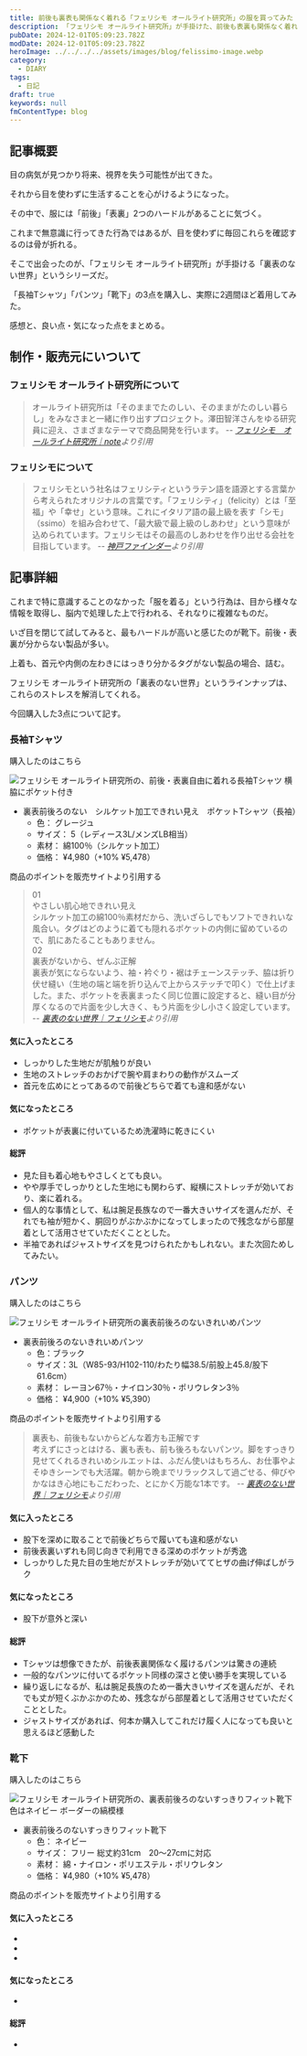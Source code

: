 ```yaml
---
title: 前後も裏表も関係なく着れる「フェリシモ オールライト研究所」の服を買ってみた
description: 「フェリシモ オールライト研究所」が手掛けた、前後も表裏も関係なく着れる服を買ってみた。視界が欠けていく病気を抱えているため、視力に頼らない日常を意識し始めた中で出会ったアイテムだ。製品の感想などをまとめた。
pubDate: 2024-12-01T05:09:23.782Z
modDate: 2024-12-01T05:09:23.782Z
heroImage: ../../../../assets/images/blog/felissimo-image.webp
category:
  - DIARY
tags:
  - 日記
draft: true
keywords: null
fmContentType: blog
---
```



## 記事概要

目の病気が見つかり将来、視界を失う可能性が出てきた。

<BlogCard
  title='網膜色素変性症と向き合う'
  description=''
  url='https://www.neputa-note.net/2024/10/pigmentary-degeneration-of-the-retina/'
  domain='www.neputa-note.net'
/>

それから目を使わずに生活することを心がけるようになった。

その中で、服には「前後」「表裏」2つのハードルがあることに気づく。

これまで無意識に行ってきた行為ではあるが、目を使わずに毎回これらを確認するのは骨が折れる。

そこで出会ったのが、「フェリシモ オールライト研究所」が手掛ける「裏表のない世界」というシリーズだ。

<BlogCard
    title="裏表のない世界"
    description="裏表のない服、パンツ、靴下が出来ました。もっと言えば前後もありません。すべての着こなしが正解です。あなたが今日も笑っていますように。"
    url='https://www.felissimo.co.jp/arl/nouraomote/arl_nouraomote_fsc.html'
    domain='www.felissimo.co.jp' />

「長袖Tシャツ」「パンツ」「靴下」の3点を購入し、実際に2週間ほど着用してみた。

感想と、良い点・気になった点をまとめる。

## 制作・販売元にいついて

### フェリシモ オールライト研究所について

> オールライト研究所は「そのままでたのしい、そのままがたのしい暮らし」をみなさまと一緒に作り出すプロジェクト。澤田智洋さんをゆる研究員に迎え、さまざまなテーマで商品開発を行います。 <cite>-- [フェリシモ　オールライト研究所｜note](https://note.com/allrightlab)より引用</cite>

<BlogCard
    title="オールライト研究所"
    description="よわさや苦手やコンプレックスで悩むのは、そろそろ終わりにしましょう。「そのままでたのしい」を皆さまといっしょに研究し、作り出すプロジェクト。"
    url='https://www.felissimo.co.jp/arl/arl_fsc.html'
    domain='www.felissimo.co.jp' />

### フェリシモについて

> フェリシモという社名はフェリシティというラテン語を語源とする言葉から考えられたオリジナルの言葉です。「フェリシティ」（felicity）とは「至福」や「幸せ」という意味。これにイタリア語の最上級を表す「シモ」（ssimo）を組み合わせて、「最大級で最上級のしあわせ」という意味が込められています。フェリシモはその最高のしあわせを作り出せる会社を目指しています。 <cite>-- [神戸ファインダー](https://kobefinder.com/felissimo/)より引用</cite>

<BlogCard
    title="FELISSIMO COMPANY [フェリシモ カンパニー]｜ともにしあわせになるしあわせ"
    description="フェリシモの経営理念“ともにしあわせになるしあわせ”に込めた思いや事業内容、会社情報、IR情報、プレスリリースやサステナブルな取り組みについてご紹介します。"
    url='https://www.felissimo.co.jp/company/company_cy.html'
    domain='www.felissimo.co.jp' />

## 記事詳細

これまで特に意識することのなかった「服を着る」という行為は、目から様々な情報を取得し、脳内で処理した上で行われる、それなりに複雑なものだ。

いざ目を閉じて試してみると、最もハードルが高いと感じたのが靴下。前後・表裏が分からない製品が多い。

上着も、首元や内側の左わきにはっきり分かるタグがない製品の場合、詰む。

フェリシモ オールライト研究所の「裏表のない世界」というラインナップは、これらのストレスを解消してくれる。

今回購入した3点について記す。

### 長袖Tシャツ

購入したのはこちら

![フェリシモ オールライト研究所の、前後・表裏自由に着れる長袖Tシャツ 横脇にポケット付き](@/images/blog/felissimo-long-t-shirt.webp "<a href='https://www.felissimo.co.jp/collect/339009_0.html?vf=07' target='_blank'>「Felissimo オールライト研究所」より</a>")

- 裏表前後ろのない　シルケット加工できれい見え　ポケットTシャツ（長袖）
  - 色： グレージュ
  - サイズ： 5（レディース3L/メンズLB相当）
  - 素材： 綿100％（シルケット加工）
  - 価格： ¥4,980（+10% ¥5,478）

商品のポイントを販売サイトより引用する

> 01<br />
> やさしい肌心地できれい見え<br />
> シルケット加工の綿100％素材だから、洗いざらしでもソフトできれいな風合い。タグはどのように着ても隠れるポケットの内側に留めているので、肌にあたることもありません。<br />
> 02<br />
> 裏表がないから、ぜんぶ正解<br />
> 裏表が気にならないよう、袖・衿ぐり・裾はチェーンステッチ、脇は折り伏せ縫い（生地の端と端を折り込んで上からステッチで叩く）で仕上げました。また、ポケットを表裏まったく同じ位置に設定すると、縫い目が分厚くなるので片面を少し大きく、もう片面を少し小さく設定しています。 <cite>-- [裏表のない世界｜フェリシモ](https://www.felissimo.co.jp/arl/nouraomote/arl_nouraomote_fsc.html)より引用</cite>

#### 気に入ったところ

- しっかりした生地だが肌触りが良い
- 生地のストレッチのおかげで腕や肩まわりの動作がスムーズ
- 首元を広めにとってあるので前後どちらで着ても違和感がない

#### 気になったところ

- ポケットが表裏に付いているため洗濯時に乾きにくい

#### 総評

- 見た目も着心地もやさしくとても良い。
- やや厚手でしっかりとした生地にも関わらず、縦横にストレッチが効いており、楽に着れる。
- 個人的な事情として、私は腕足長族なので一番大きいサイズを選んだが、それでも袖が短かく、胴回りがぶかぶかになってしまったので残念ながら部屋着として活用させていただくこととした。
- 半袖であればジャストサイズを見つけられたかもしれない。また次回ためしてみたい。

<BlogCard
    title="オールライト研究所　みんなにやさしくかっこいい　裏表前後ろのない　シルケット加工できれい見え　ポケットTシャツ（長袖）｜フェリシモコレクション｜フェリシモ【公式通販】"
    description="オールライト研究所　みんなにやさしくかっこいい　裏表前後ろのない　シルケット加工できれい見え　ポケットTシャツ（長袖）｜Tシャツ・カットソーの通販ならフェリシモコレクション｜フェリシモ【公式通販】"
    url='https://www.felissimo.co.jp/collect/339009_0.html?vf=07'
    domain='www.felissimo.co.jp' />

### パンツ

購入したのはこちら

![フェリシモ オールライト研究所の裏表前後ろのないきれいめパンツ](@/images/blog/felissimo-pants.webp "<a href='https://www.felissimo.co.jp/collect/799091.html?vf=07' target='_blank'>「Felissimo オールライト研究所」より</a>")

- 裏表前後ろのないきれいめパンツ
  - 色：ブラック
  - サイズ：3L（W85-93/H102-110/わたり幅38.5/前股上45.8/股下61.6cm）
  - 素材： レーヨン67％・ナイロン30％・ポリウレタン3％
  - 価格： ¥4,900（+10% ¥5,390）

商品のポイントを販売サイトより引用する

> 裏表も、前後もないからどんな着方も正解です<br />
> 考えずにさっとはける、裏も表も、前も後ろもないパンツ。脚をすっきり見せてくれるきれいめシルエットは、ふだん使いはもちろん、お仕事やよそゆきシーンでも大活躍。朝から晩までリラックスして過ごせる、伸びやかなはき心地にもこだわった、とにかく万能な1本です。 <cite>-- [裏表のない世界｜フェリシモ](https://www.felissimo.co.jp/collect/799091.html?vf=07)より引用</cite>

#### 気に入ったところ

- 股下を深めに取ることで前後どちらで履いても違和感がない
- 前後表裏いずれも同じ向きで利用できる深めのポケットが秀逸
- しっかりした見た目の生地だがストレッチが効いててヒザの曲げ伸ばしがラク

#### 気になったところ

- 股下が意外と深い

#### 総評

- Tシャツは想像できたが、前後表裏関係なく履けるパンツは驚きの連続
- 一般的なパンツに付いてるポケット同様の深さと使い勝手を実現している
- 繰り返しになるが、私は腕足長族のため一番大きいサイズを選んだが、それでも丈が短くぶかぶかのため、残念ながら部屋着として活用させていただくこととした。
- ジャストサイズがあれば、何本か購入してこれだけ履く人になっても良いと思えるほど感動した

### 靴下

購入したのはこちら

![フェリシモ オールライト研究所の、裏表前後ろのないすっきりフィット靴下 色はネイビー ボーダーの縞模様](@/images/blog/felissimo-sockes.webp "<a href='https://www.felissimo.co.jp/collect/452536.html?vf=07' target='_blank'>「Felissimo オールライト研究所」より</a>")

- 裏表前後ろのないすっきりフィット靴下
  - 色： ネイビー
  - サイズ： フリー 総丈約31cm　20～27cmに対応
  - 素材： 綿・ナイロン・ポリエステル・ポリウレタン
  - 価格： ¥4,980（+10% ¥5,478）

商品のポイントを販売サイトより引用する

#### 気に入ったところ

-
-
-

#### 気になったところ

-

#### 総評

-